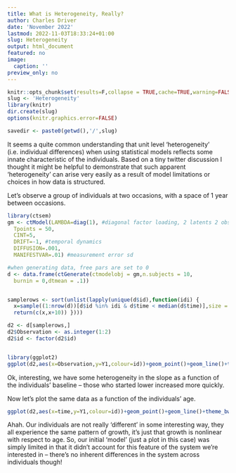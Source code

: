 ```yaml
---
title: What is Heterogeneity, Really?
author: Charles Driver
date: 'November 2022'
lastmod: 2022-11-03T18:33:24+01:00
slug: Heterogeneity
output: html_document
featured: no
image:
  caption: ''
preview_only: no
---
```


```r
knitr::opts_chunk$set(results=F,collapse = TRUE,cache=TRUE,warning=FALSE,message=FALSE)
slug <- 'Heterogeneity'
library(knitr)
dir.create(slug)
options(knitr.graphics.error=FALSE)

savedir <- paste0(getwd(),'/',slug)
```

It seems a quite common understanding that unit level 'heterogeneity' (i.e. individual differences) when using statistical models reflects some innate characteristic of the individuals. Based on a tiny twitter discussion I thought it might be helpful to demonstrate that such apparent 'heterogeneity' can arise very easily as a result of model limitations or choices in how data is structured. 

Let's observe a group of individuals at two occasions, with a space of 1 year between occasions.

```r
library(ctsem)
gm <- ctModel(LAMBDA=diag(1), #diagonal factor loading, 2 latents 2 observables
  Tpoints = 50,
  CINT=5,
  DRIFT=-1, #temporal dynamics
  DIFFUSION=.001,
  MANIFESTVAR=.01) #measurement error sd

#when generating data, free pars are set to 0
d <- data.frame(ctGenerate(ctmodelobj = gm,n.subjects = 10,
  burnin = 0,dtmean = .1))


samplerows <- sort(unlist(lapply(unique(d$id),function(idi) {
  x=sample((1:nrow(d))[d$id %in% idi & d$time < median(d$time)],size = 1)
  return(c(x,x+10)) })))

d2 <- d[samplerows,]
d2$Observation <- as.integer(1:2)
d2$id <- factor(d2$id)


library(ggplot2)
ggplot(d2,aes(x=Observation,y=Y1,colour=id))+geom_point()+geom_line()+theme_bw()+guides(colour='none')

```

Ok, interesting, we have some heterogeneity in the slope as a function of the individuals' baseline -- those who started lower increased more quickly.

Now let's plot the same data as a function of the individuals' age. 

```r
ggplot(d2,aes(x=time,y=Y1,colour=id))+geom_point()+geom_line()+theme_bw()+guides(colour='none')+xlab('Age')


```

Ahah. Our individuals are not really 'different' in some interesting way, they all experience the same pattern of growth, it's just that growth is nonlinear with respect to age. So, our initial 'model' (just a plot in this case) was simply limited in that it didn't account for this feature of the system we're interested in -- there's no inherent differences in the system across individuals though!

